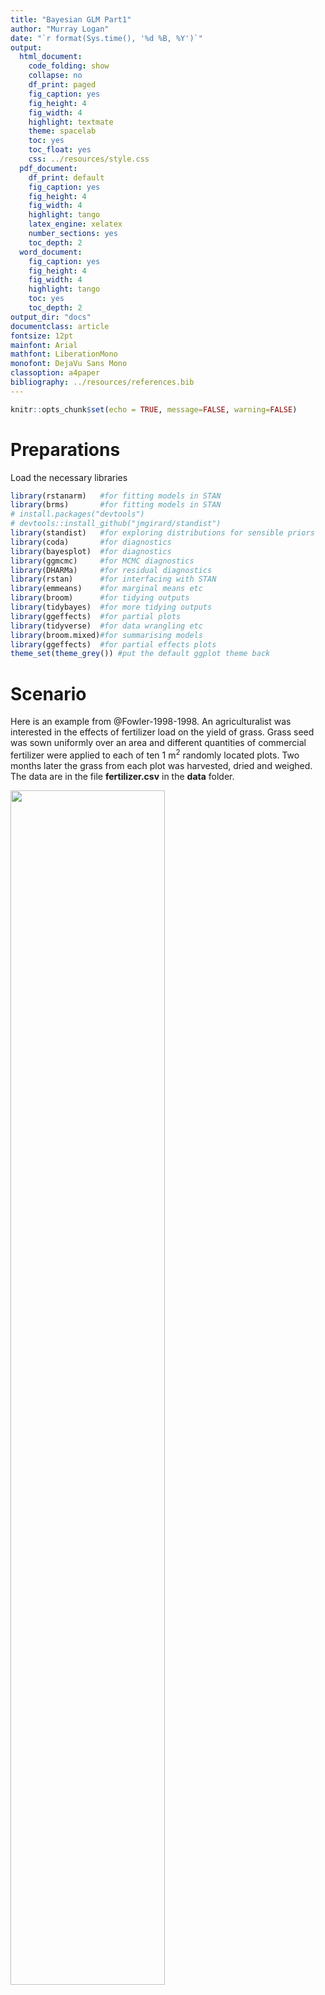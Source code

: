 ```yaml
---
title: "Bayesian GLM Part1"
author: "Murray Logan"
date: "`r format(Sys.time(), '%d %B, %Y')`"
output:
  html_document:
    code_folding: show
    collapse: no
    df_print: paged
    fig_caption: yes
    fig_height: 4
    fig_width: 4
    highlight: textmate
    theme: spacelab
    toc: yes
    toc_float: yes
    css: ../resources/style.css
  pdf_document:
    df_print: default
    fig_caption: yes
    fig_height: 4
    fig_width: 4
    highlight: tango
    latex_engine: xelatex
    number_sections: yes
    toc_depth: 2
  word_document:
    fig_caption: yes
    fig_height: 4
    fig_width: 4
    highlight: tango
    toc: yes
    toc_depth: 2
output_dir: "docs"
documentclass: article
fontsize: 12pt
mainfont: Arial
mathfont: LiberationMono
monofont: DejaVu Sans Mono
classoption: a4paper
bibliography: ../resources/references.bib
---
```


```r
knitr::opts_chunk$set(echo = TRUE, message=FALSE, warning=FALSE)
```

# Preparations

Load the necessary libraries

```r
library(rstanarm)   #for fitting models in STAN
library(brms)       #for fitting models in STAN
# install.packages("devtools")
# devtools::install_github("jmgirard/standist")
library(standist)   #for exploring distributions for sensible priors
library(coda)       #for diagnostics
library(bayesplot)  #for diagnostics
library(ggmcmc)     #for MCMC diagnostics
library(DHARMa)     #for residual diagnostics
library(rstan)      #for interfacing with STAN
library(emmeans)    #for marginal means etc
library(broom)      #for tidying outputs
library(tidybayes)  #for more tidying outputs
library(ggeffects)  #for partial plots
library(tidyverse)  #for data wrangling etc
library(broom.mixed)#for summarising models
library(ggeffects)  #for partial effects plots
theme_set(theme_grey()) #put the default ggplot theme back
```

# Scenario

Here is an example from @Fowler-1998-1998. An agriculturalist was interested in the effects of fertilizer load on the yield of grass.  Grass seed was sown uniformly over an area and different quantities of commercial fertilizer were applied to each of ten 1 m<sup>2</sup> randomly located plots.  Two months later the grass from each plot was harvested, dried and weighed.  The data are in the file **fertilizer.csv** in the **data** folder.

![](../resources/turf.jpg){width=70%}

| FERTILIZER   | YIELD   |
| ------------ | ------- |
| 25           | 84      |
| 50           | 80      |
| 75           | 90      |
| 100          | 154     |
| 125          | 148     |
| \...         | \...    |

---------------- ---------------------------------------------------
**FERTILIZER**:   Mass of fertilizer (g.m^-2^) - Predictor variable
**YIELD**:        Yield of grass (g.m^-2^) - Response variable
---------------- ---------------------------------------------------
 
 
The aim of the analysis is to investigate the relationship between fertilizer concentration and grass yield.

# Read in the data


```r
fert = read_csv('../data/fertilizer.csv', trim_ws=TRUE)
glimpse(fert)
```

# Exploratory data analysis

Frequentist: 

Intercept - 51.93         163.5
B1 - 0.811                intercept for centered, slope the same
R2 - 0.912

```r
f <- lm(YIELD ~ FERTILIZER, data = fert)

summary(f)

cf <- lm(YIELD ~ scale(FERTILIZER, scale = FALSE), data = fert)
summary(cf)
```

$$
Y_i \sim N(\mu,\sigma^2)\\
\mu_i = \beta_0 + \beta_1X
$$

Need priors for $\sigma^2, \beta_0 + \beta_1$. Want them to be *weakly informative*.

Priors for betas are normally distributed. Use mean fertilizer and specify how 'wide' $\sigma^2$.

Specifying $\sigma^2$ can be tricky.

SD must be above 0.

use a half t (flatter than normal)
couchy - t distribution with 1 df, even flatter

Model formula:
$$
\begin{align}
y_i &\sim{} \mathcal{N}(\mu_i, \sigma^2)\\
\mu_i &= \beta_0 + \beta_1 x_i\\
\beta_0 &\sim{} \mathcal{N}(0,100)\\
\beta_1 &\sim{} \mathcal{N}(0,10)\\
\sigma &\sim{} \mathcal{cauchy}(0,5)\\
OR\\
\sigma &\sim{} \mathcal{Exp}(1)\\
OR\\
\sigma &\sim{} \mathcal{gamma}(2,1)\\
\end{align}
$$

```r
ggplot(fert, aes(y = YIELD, x = FERTILIZER)) + 
  geom_point() +
  geom_smooth() +
  theme_classic()
```

# Fit the model {.tabset .tabset-faded}

$$
\beta_0 \sim N(163, 100)\\
\beta_1 \sim N(0, 100)\\

\sigma^2 \sim \Gamma(2,1)\\
$$

## Default priors

Bayesian: 

If don't specify priors will give default priors. Defaults are reasonable but need to pay attention especially with complex models. Rerun models with defaults because default settings change through time.

- Model formula wrapped in `bf()` bayesian formula function. 
- Gaussian by default if not specified.
- Iterations per chain.
- Of iterations, remove 1000 for warmup.
- 3 chains, repeat 3x.
- Thin every 5 for autocorrelation.
- Refresh 0  for here, own code leave it out to show progress bar.

Using default priors:

```r
fert.brm <- brm(bf(YIELD ~ FERTILIZER),
                data = fert,
                iter = 5000,
                warmup = 1000,
                chains = 3, # could add cores to run at same time
                thin = 5,
                refresh = 0) 
```

Names of model outputs.

fit - output dumped from stan, the good stuff.

```r
fert.brm %>% names()
```

What are the default priors?

Estimate 3 things, need priors for those things.

Can vectorize priors for multiple $\beta$ and set priors for specific $\beta$ as well.

Fixed -> population effects
Random -> varying/group effects

Flat prior or improper prior is a flat from -Inf to Inf. brms uses flat priors for population effects. Dangerous in that it can let you sample in some improper places.

```r
prior_summary(fert.brm)
```

student_t(3, 161.5, 90.4) Intercept 

Using a t distribution which is based on df - 3. Paul Berkner has decided.
Using median value and median absolute deviation (MAD).

Fairly justifiable priors, based on the data. Flat priors less so.

```r
median(fert$YIELD)
mad(fert$YIELD)
```

Prior for the SD.

student_t(3, 0, 90.4)     sigma

Mean of 0 with a long tail, same as  intercept.

Weakly informative priors.

## Model with setting priors

### Visualize distributions

Good to visualize distributions.

Intercept was 163.5 (mean-centered). 0 - 163.5 is pretty vague. Is to *too* wide allowing for stupidity? This one not too bad. could be a little smaller to 50 - wide enough to allow wide range of intercepts without crazy nonsensical intercepts.

```r
standist::visualize('student_t(3,161.5,90.4)', xlim = c(-10,500))
standist::visualize('student_t(3,161.5,50)', xlim = c(-10,500))
```

How varied are the values in the population? What is the range - could be 0 up to 200. Saying we don't know. Huge range. Prior of up to a million would not make any sense.

```r
standist::visualize('student_t(3,0,90.4)', xlim = c(-10,500))
```

### Set priors

Just overide flat priors and leave others.

```r
standist::visualize('normal(0, 19)', xlim = c(-50,50))
```

`class = b` is all of the $\beta$. Keeping the defaults for Intercept and sigmas. Slopes always have a mean of 0 - could be positive or negative. 

Normal prior based on data exploration.

`sample_prior = 'only'` only sample from priors (not likelihood) to get an idea of priors are reasonable. Data does not have any influence.

```r
fert.brm1 <- brm(bf(YIELD ~ FERTILIZER),
                data = fert,
                prior = prior(normal(0, 10), class = 'b'),
                sample_prior = 'only',
                iter = 5000,
                warmup = 1000,
                chains = 3, # could add cores to run at same time
                thin = 5) 
```

Predict using just prior model to check if reasonable.

Will get a mean of YIELD mean and uncertainty. Tightening the prior will tighten this figure. Not a logical outcome of 2000 yield. Suggest refining - here will not matter so much because it is a simple model but a good practice.

Balance between wide enough to being unreasonable - too wide or narrow. Too wide could cause problems for sampler.

ggemmeans - specify the effect interested in.

```r
fert.brm1 %>% ggemmeans(~ FERTILIZER) %>% plot(add.data = TRUE)
``` 

Also inbuilt function in brms - gives all effects.

```r
fert.brm1 %>% conditional_effects() %>% plot(points = TRUE)
```

### Refining priors

Setting intercept prior to 164 with SD of 10. Looks good.

```r
standist::visualize('normal(164, 10)', xlim = c(-100,300))
```

Slopes, always centered around 0.

What about variance? Would need to consider what sort of slopes we would expect.

Although this looks narrow, consider that slope of 2 is doubling and -2 is halfing so a big effect.

```r
standist::visualize('normal(0, 1)', xlim = c(-10,10))
```

Sigma

Gamma because don't really expect SD to be 0 but can be close to 0.

```r
standist::visualize('gamma(2, 1)', xlim = c(0, 10))
```

```r
priors <- prior(normal(164, 10), class = 'Intercept') +
  prior(normal(0, 1), class = 'b') +
  prior(gamma(2, 1), class = 'sigma')
```

```r
fert.brm2 <- brm(bf(YIELD ~ FERTILIZER),
                data = fert,
                prior = priors,
                sample_prior = 'only',
                iter = 5000,
                warmup = 1000,
                chains = 3, # could add cores to run at same time
                thin = 5) 
```

Plot prior only effect. Range of effect looks reasonable.

Weakly informative, not going to influence the paramenters but not cause problems for sampler.

```r
fert.brm2 %>% 
  ggemmeans(~FERTILIZER) %>% 
  plot(add.data = TRUE)
```

## Model with priors and data

Fitting the propoer model with new priors and the data.

```r
fert.brm3 <- update(fert.brm2, sample_prior = 'yes') # sample from both prior and postieror
```

# MCMC sampling diagnostics {.tabset .tabset-faded}

## Prior check 

Start with getting an idea of whether priors were likely to be too informative - are they influencing the posterior?

Prior plot should be wider than the posterior plot. 

There is no inbuilt function.

Interested in intercept 'b_FERTILIZER' (posterior) which is slope and 'sigma' (posterior) which is SD.

'prior_b' prior on betas we set. 'prior_sigma'

Want to plot prior for b_FERTILIZER with prior_b and same for sigma. prior_sigma v sigma.

```r
fert.brm3 %>% get_variables() # what things we have sampled (not observations from data - MCMC samples/draws, values from the chain) from
```

Bayesian models take much longer to run. Huge computational advantages to having the data centered. 

We did not center the data but brms does it automatically.

prior_intercept was on centered data, but did not explicitly centered. So b_intercept is not centered in the output thus b_intercept and prior_intercept not on same scale and can't compare. **Ignore intercept plot**

beta plot - looks good, prior not too influential.
sigma plot - no overlap, prior can't possibly be driving. Also good. Could make prior a bit wider, maybe converge faster.

Reasonably comfortable that the priors are not influential.

```r
fert.brm3 %>%
  posterior_samples %>%
  select(-`lp__`) %>% 
  pivot_longer(cols=everything(), names_to='key', values_to='value') %>% 
  mutate(Type=ifelse(str_detect(key, 'prior'), 'Prior', 'b'),
         Class=ifelse(str_detect(key, 'Intercept'),  'Intercept',
               ifelse(str_detect(key, 'sigma'),  'Sigma',  'b'))) %>%
  ggplot(aes(x=Type,  y=value)) +
  stat_pointinterval()+
  facet_wrap(~Class,  scales='free')
```

If want to learn stan language:

Could create this list.

```r
fert.brm3 %>% standata()
```

See the stan code:

```r
fert.brm3 %>% stancode()
```

**MCMC sampling behaviour**

`available_mcmc()`

| Package   | Description       | function               | rstanarm                          | brms                               |
|-----------|-------------------|------------------------|----------------------------------|------------------------------------|
| bayesplot | Traceplot         | `mcmc_trace`           | `plot(mod, plotfun='trace')`     | `mcmc_plot(mod, type='trace')`     |
|           | Density plot      | `mcmc_dens`            | `plot(mod, plotfun='dens')`      | `mcmc_plot(mod, type='dens')`      |
|           | Density & Trace   | `mcmc_combo`           | `plot(mod, plotfun='combo')`     | `mcmc_plot(mod, type='combo')`     |
|           | ACF               | `mcmc_acf_bar`         | `plot(mod, plotfun='acf_bar')`   | `mcmc_plot(mod, type='acf_bar')`   |
|           | Rhat hist         | `mcmc_rhat_hist`       | `plot(mod, plotfun='rhat_hist')` | `mcmc_plot(mod, type='rhat_hist')` |
|           | No. Effective     | `mcmc_neff_hist`       | `plot(mod, plotfun='neff_hist')` | `mcmc_plot(mod, type='neff_hist')` |
| rstan     | Traceplot         | `stan_trace`           | `stan_trace(mod)`                | `stan_trace(mod)`                  |
|           | ACF               | `stan_ac`              | `stan_ac(mod)`                   | `stan_ac(mod)`                     |
|           | Rhat              | `stan_rhat`            | `stan_rhat(mod)`                 | `stan_rhat(mod)`                   |
|           | No. Effective     | `stan_ess`             | `stan_ess(mod)`                  | `stan_ess(mod)`                    |
|           | Density plot      | `stan_dens`            | `stan_dens(mod)`                 | `stan_dens(mod)`                   |
| ggmcmc    | Traceplot         | `ggs_traceplot`        | `ggs_traceplot(ggs(mod))`        | `ggs_traceplot(ggs(mod))`          |
|           | ACF               | `ggs_autocorrelation`  | `ggs_autocorrelation(ggs(mod))`  | `ggs_autocorrelation(ggs(mod))`    |
|           | Rhat              | `ggs_Rhat`             | `ggs_Rhat(ggs(mod))`             | `ggs_Rhat(ggs(mod))`               |
|           | No. Effective     | `ggs_effective`        | `ggs_effective(ggs(mod))`        | `ggs_effective(ggs(mod))`          |
|           | Cross correlation | `ggs_crosscorrelation` | `ggs_crosscorrelation(ggs(mod))` | `ggs_crosscorrelation(ggs(mod))`   |
|           | Scale reduction   | `ggs_grb`              | `ggs_grb(ggs(mod))`              | `ggs_grb(ggs(mod))`                |
|           |                   |                        |                                  |                                    |

```r
available_mcmc() # set type to trace for below
```

## MCMC bayes plot
###Trace plot

Trace plots for our main parameters.

Look good - total noise.

1. Want just noise.
2. Chains are equally noisy and overlap. Want well mixed.

```r
fert.brm3 %>% mcmc_plot(type = 'trace')
```

### Autocorrelation

Spike at beginning is normal. Then want it below 0.2. Looks good. Have thinned to 5 but may need to thin more.

```r
fert.brm3 %>% mcmc_plot(type = 'acf_bar')
```

### R hat

Numerical measure of convergence for chains.

Want all R hat to be less than 1.05 - cut off for convergence. Evidence chains have converged.

Good here.

```r
fert.brm3 %>% mcmc_plot(type = 'rhat_hist')
```

### Effective samples

Number of effective samples. Sampler can go back to previous sample if rejected. Want values that are close to 1. Like a proportion of effective samples. Above 1 is possible, but means it is fine.

Values < 0.5 means sampler has wandered off and got stuck. Priors too weak, reassess.

Will also take a lot longer to run can consider it as a ameasure of efficiency.

```r
fert.brm3 %>% mcmc_plot(type = 'neff_hist')
```

## Stan plots

### Trace plot

Colors a bit better and not Times New Roman.

```r
fert.brm3$fit %>% stan_trace()
```

Can include warm-up. Can adjust if worse in the start.

```r
fert.brm3$fit %>% stan_trace(inc_warmup = TRUE)
```

### Autocorrelation

Looks perfect.

```r
fert.brm3$fit %>% stan_ac()
```

Looks much worse with warm-up. Illustration of bad autocorrelation. 

```r
fert.brm3$fit %>% stan_ac(inc_warmup = TRUE)
```

### R hat

```r
fert.brm3$fit %>% stan_rhat()
```

```r
fert.brm3$fit %>% stan_ess()
```


# Model validation {.tabset .tabset-faded}

Did on posterior check whcn comparing with prior. Lots of other posterior checks that are useful.

**Posterior probabilty checks**

`available_ppc()`

| Package   | Description       | function                     | rstanarm                                               | brms                                               |
|-----------|-------------------|------------------------------|-------------------------------------------------------|----------------------------------------------------|
| bayesplot | Density overlay   | `ppc_dens_overlay`           | `pp_check(mod, plotfun='dens_overlay')`               | `pp_check(mod, type='dens_overlay')`               |
|           | Obs vs Pred error | `ppc_error_scatter_avg`      | `pp_check(mod, plotfun='error_scatter_avg')`          | `pp_check(mod, type='error_scatter_avg')`          |
|           | Pred error vs x   | `ppc_error_scatter_avg_vs_x` | `pp_check(mod, x=, plotfun='error_scatter_avg_vs_x')` | `pp_check(mod, x=, type='error_scatter_avg_vs_x')` |
|           | Preds vs x        | `ppc_intervals`              | `pp_check(mod, x=, plotfun='intervals')`              | `pp_check(mod, x=, type='intervals')`              |
|           | Parial plot       | `ppc_ribbon`                 | `pp_check(mod, x=, plotfun='ribbon')`                 | `pp_check(mod, x=, type='ribbon')`                 |
|           |                   |                              |                                                       |                                                    |

Not necessarily a Bayesian thing, easier to plot Bayes.

Frequentist - one prediction per point.
Bayes - 1000s of samples to draw can get thousands of predictions. Can get 1000s of realizations of what the posterior looks like. Do the posterior predictions roughly reflect the data distribution.

If the model is good, it should be able to predict the data quite well.

Posterior/model does reflect the data quite well.

```r
fert.brm3 %>% pp_check(type = 'dens_overlay', nsamples = 100)
```

## Shiny stan

Shiny server for these plots.

```r
library(shinystan)
launch_shinystan(fert.brm3)
```

## DHARMa residuals

With Bayesian models need to create residuals ourselves.

When predicting, predicting response at a given x. Get a single value. For Bayesian, get the number of predictions per sample.

5000 samples - 1000 burnin
x 3 chains = 12000 / 5 thinning = 2,400

Here get 250 predictions for each x.

Everything looks good. 

```r
fert %>% head()

preds <- fert.brm3 %>% posterior_predict(nsmaples = 250, summary = FALSE)
fert.resids <- createDHARMa(simulatedResponse = t(preds), # transpose matrix
                            observedResponse = fert$YIELD, # only thing that will change
                            fittedPredictedResponse = apply(preds, 2, median), # calc median for each column
                            integerResponse = FALSE)

fert.resids %>% plot()
```

# Partial effects plots {.tabset .tabset-faded}

Very similar ggemmeans code and plot to frequentist.

```r
fert.brm3 %>% ggemmeans(~FERTILIZER) %>% plot(add.data= TRUE)
```

brms conditional effects

```r
fert.brm3 %>% conditional_effects() %>%  plot(points = TRUE)
```

Spaghetti plot:

- do not have just one of anything
- have lots of everything!
- rather than CI, can show a whole heap (200, 1000, 2400) of realizations
- could produce 2,400 best fit lines

```r
fert.brm3 %>% conditional_effects(spaghetti = TRUE, nsamples = 200) %>%
  plot(points = TRUE)
```

# Model investigation {.tabset .tabset-faded}


| Package     | Function              | Description                                                                                                                        |
| --          | --                    | -----                                                                                                                              |
|             | `as.matrix()`         | Returns $n\times p$ matrix                                                                                                         |
| `tidybayes` | `tidy_draws()`        | Returns $n\times p$ tibble with addition info about the chain, iteration and draw                                                  |
| `tidybayes` | `spread_draws()`      | Returns $n\times r$ tibble (where $r$ is the number of requested parameters) with additional info about chain, iteraction and draw |
| `tidybayes` | `gather_draws()`      | Returns a gathered `spread_draws` tibble with additional info about chain, iteraction and draw                                     |
| `brms`      | `posterior_samples()` | Returns $n\times p$ data.frame                                                                                                     |
|             |                       |                                                                                                                                    |
|             |                       |                                                                                                                                    |
where $n$ is the number of MCMC samples and $p$ is the number of parameters to
estimate.

| Function      | Description                                                |
| ---           | ---                                                        |
| `median_qi`   | Median and quantiles                                       |
| `median_hdi`  | Median and Highest Probability Density Interval            |
| `median_hdci` | Median and continuous Highest Probability Density Interval |
|               |                                                            |

Have 2,400 iterations of everything in this table. Calculate statistics from this table.

Intercept of the model would be the mean of all 2,400 intercepts. 

What is the probability that there is a positive effect of fertilizer - the slope is > 0. Count which slopes are > 0 and divide by 2,400 iterations and have the proportion that are > 0.

Could export into a spreadsheet and manipulate.

Other ways to put model fits into a table. Could ask for fitted draws.

```r
fert.brm3$fit %>% as.matrix() %>% head()
```

```r
fert.brm3$fit %>% as.matrix() %>% median_qi(b_FERTILIZER)
```

hpd - highest probability density intervals. Like the difference between quantiles and kernals which take into acount the shape. For intervals.

## Summarize

Estimates are the mean.

Intercept - 52.27, est.error = SD
upper and lower credibility intervals like CI
Rhat - measure of convergence between chains
Bulk_ESS (effective sample sizes) - we had 2400, for intercept 2266 were effective or unique
Tail_ESS another way.

FERTILIZER - slope - 0.81
credibility intervals, so on.

Unlike frequentist can make statements like: (people do in frequentist but shouldn't)

We are 95% sure that the effect of fertilizer is between 0.7 and 0.93. 

sigma - SD - 12.75

CI - carries the baggage of how it's calculated
Credibility intervals not calculated the same so not CIs. Same interpretation to demonstrate size of the effect - not a hypothesis test.

```r
fert.brm3 %>% summary()
```

Median more robust than a mean. Not going to be that different because it's a gaussian distribution.

HPD - more representative than quantiles

Good idea for rhat and ess to illustrate had good convergence and sampling was efficient.

```r
fert.brm3$fit %>%  tidyMCMC(estimate.method = 'median',
                        conf.int = TRUE,
                        conf.method = 'HPDinterval', # cred interval based on HPD
                        rhat = TRUE, ess = TRUE)
```

Want to do anythings else (count slopes > 0) need to do ourselves.

First 3 variables of interest.

`gather_draws()` pivots table to long format and groups by .variable.

```r
fert.brm3 %>% get_variables() # check names of variables, possible to ask for

fert.brm3 %>% 
  gather_draws(b_Intercept, b_FERTILIZER, sigma) %>% 
  median_hdci() # median and cred inteval for each variables
```

Histogram illustrates the probability distribution. Some people argue this is better than a table.

```r
fert.brm3 %>% 
  gather_draws(b_Intercept, b_FERTILIZER, sigma) %>%
  ggplot() +
  geom_histogram(aes(x = .value)) +
  facet_wrap(~ .variable, scales = 'free')
```

Halfeye plot - if flip looks like an eye...

More useful for ANOVA, partial slopes with lots of categories for comparison. Here does not make a lot of sense.

'.' to ensure that not the same named variable already

```r
fert.brm3 %>% 
  gather_draws(b_Intercept, b_FERTILIZER, sigma) %>%
  ggplot() +
  stat_halfeye(aes(x = .value, y = .variable)) +
  facet_wrap(~ .variable, scales = 'free')
```

Pseudo-R2

Control with `summary = FALSE` and specificy `median_hdci()`.

Pretty much the same as frequentist R2 of 0.912.

```r
fert.brm3 %>% bayes_R2(summary = FALSE) %>% median_hdci()
```

```r
fert.brm3 %>% bayes_R2(summary = FALSE) %>% median_hdci()
```

Probability slope is > 0.

If .value > 0 is TRUE equates to a 1 and gets summed. 2,400/2,400 were > 1.

The probability that there is a positive effect of fertilizer is 100%. Not actually possible to get 0 or 100% but effectively the case.

```r
fert.brm3 %>% gather_draws(b_FERTILIZER) %>% 
  summarize(P = sum(.value > 0)/n())
```

Probability slope is > 0.80 - the median. Should be close to 50%.

```r
fert.brm3 %>% gather_draws(b_FERTILIZER) %>% 
  summarize(P = sum(.value > 0.8)/n())
```

Probability that the rate of change is 0.7.

```r
fert.brm3 %>% gather_draws(b_FERTILIZER) %>% 
  summarize(P = sum(.value > 0.97)/n())
```

Probability the slope is >1.

```r
fert.brm3 %>% gather_draws(b_FERTILIZER) %>% 
  summarize(P = sum(.value > 1)/n())
```

Can test almost any hypothesis.

# Predictions {.tabset .tabset-faded}

If I (farmer) used a FERTILIZER x of 110, what yield will I get?

At 110 fertilizer expect ~141 units yield. 95% sure it will be inbetween 124-149.

Did both prediction and summary to mean and cred interval.

```r
newdata <- data.frame(FERTILIZER = 110) # could also be a list

fert.brm3 %>% emmeans(~ FERTILIZER, at = newdata)
```

Don't automatically summary. Now get 2,400 predictions associated with 110 fertilizer.

```r
fert.brm3 %>% 
  emmeans(~FERTILIZER, at = newdata) %>% 
  tidy_draws()
```

Probability our yield will exceed 135 units at 110 fertilizer.

95% sure the yield will be > 135 at 110 fertilizer. Stong/large evidence that yield will be > 135 at 110 fertilizer.

These p-values are called **exceedence probabilities**.

```r
fert.brm3 %>% 
  emmeans(~FERTILIZER, at = newdata) %>% 
  tidy_draws() %>% 
  summarize(P = sum(`FERTILIZER 110` > 135)/n())
```

# Hypothesis testing {.tabset .tabset-faded}

Hypothesis that the slope of FERTILIZER is > 0. Same as above but also gives us something else.

H - Fert slope is > 0 comparing the evidence for that against the evidence against - Evid.Ratio. This is like the odds ratio. Says x as much evidence for vs agains (if it was 2).

For previous test: 0.953/(1-0.953) = 20.3 x more likely to get yield > 135

Cannot do with frequentist.

```r
fert.brm3 %>% hypothesis('FERTILIZER > 0')
0.953/(1-0.953)
```

```r
fert.brm3 %>% hypothesis('FERTILIZER > 0') %>% plot(ignore_prior = TRUE)
```

Another way of ploting priors.

```r
fert.brm3 %>% hypothesis('FERTILIZER > 0') %>% plot()
```

Thinking of changing fertilizer from 100 to 200. What effect would that have? Or other way - decrease fertilizer from 200 to 100.

Predict two states of fertilizer at 200 or 100.

If going from 200 to 100 will see a change in 80.8 units with credibility interval at 69.8-92.

Can also calculate probability of change > 60 units etc.

```r
newdata <- list(FERTILIZER = c(200, 100))

fert.brm3 %>% 
  emmeans(~ FERTILIZER, at = newdata) %>% 
  pairs()
```

What percentage change does 80.8 units represent.

```r
fert.brm3 %>% 
  emmeans(~ FERTILIZER, at = newdata) %>% 
  tidy_draws() %>% 
  as.data.frame() %>% 
  head()
```

60% increase in yield going from 100 to 200 fertilizer.
95% sure the change would be between 49-70% increase.
```r
fert.mcmc <- fert.brm3 %>% 
  emmeans(~ FERTILIZER, at = newdata) %>% 
  tidy_draws() %>% 
  rename_with(~str_replace(., 'FERTILIZER ', 'p')) %>%  # cange names
  mutate(Eff = p200 - p100,
         PEff = 100 * Eff/p100) 
fert.mcmc %>% head()

fert.mcmc %>% median_hdci(PEff)
```

Probability change is more than 50% - exceedence probability.

Strong evidence that the yield will change by over 50% increasing fertilizer from 100 to 200.

```r
fert.mcmc %>% 
  summarize(sum(PEff > 50)/n())
```

# Methods paragraph

The relationship between fertilizer concentration and grass yeild was explored using a Bayesian linear model (#REF) with weakly informative priors. (Either in text or supplemental depending on journal)

- posteriors were generated via a No-U-Turn sampler (NUTS) run for 5000 iterations (excluding the first 1000 warmup samples) from each of three chains and a thinning rate of 5
- All chains were found to be well mixed and converged (Rhat > 1.05) on a stable posterior and DHARMa residuals revealed no goodness of fit issues.
- Bayesian models were fit using brms (REF) interface to STAN (REF) within the R statistical and graphical environment (REF)

# Summary figures {.tabset .tabset-faded}

## rstanarm {.tabset .tabset-pills}

```r
fert.list = with(fert, list(FERTILIZER = seq(min(FERTILIZER), max(FERTILIZER), len=100)))
newdata = emmeans(fert.rstanarm3, ~FERTILIZER, at=fert.list) %>% as.data.frame
head(newdata)

ggplot(newdata, aes(y=emmean, x=FERTILIZER)) + 
geom_point(data=fert, aes(y=YIELD)) +
geom_line() + 
geom_ribbon(aes(ymin=lower.HPD, ymax=upper.HPD), fill='blue', alpha=0.3) +
scale_y_continuous('YIELD') +
scale_x_continuous('FERTILIZER') +
theme_classic()

## spaghetti plot
newdata = emmeans(fert.rstanarm3, ~FERTILIZER, at=fert.list) %>%
  gather_emmeans_draws()
newdata %>% head
ggplot(newdata,  aes(y=.value,  x=FERTILIZER)) +
  geom_line(aes(group=.draw),  alpha=0.01) +
  geom_point(data=fert,  aes(y=YIELD))
```

## brms {.tabset .tabset-pills}


```r
fert.list = with(fert, list(FERTILIZER = seq(min(FERTILIZER), max(FERTILIZER), len=100)))
newdata = emmeans(fert.brm3, ~FERTILIZER, at=fert.list) %>% as.data.frame
head(newdata)

ggplot(newdata, aes(y=emmean, x=FERTILIZER)) + 
geom_point(data=fert, aes(y=YIELD)) +
geom_line() + 
geom_ribbon(aes(ymin=lower.HPD, ymax=upper.HPD), fill='blue', alpha=0.3) +
scale_y_continuous('YIELD') +
scale_x_continuous('FERTILIZER') +
theme_classic()

## spaghetti plot
newdata = emmeans(fert.brm3, ~FERTILIZER, at=fert.list) %>%
  gather_emmeans_draws()
newdata %>% head
ggplot(newdata,  aes(y=.value,  x=FERTILIZER)) +
  geom_line(aes(group=.draw),  alpha=0.01) +
  geom_point(data=fert,  aes(y=YIELD))
  
```




# References

                                 
